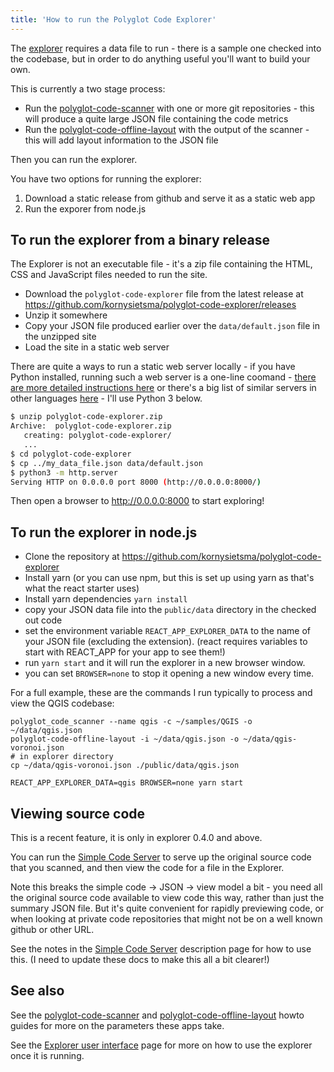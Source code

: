```yaml
---
title: 'How to run the Polyglot Code Explorer'
---
```


The [explorer](/tools/explorer/description) requires a data file to run - there is a sample one checked into the codebase, but in order to do anything useful you'll want to build your own.

This is currently a two stage process:

- Run the [polyglot-code-scanner](/tools/scanner/howto) with one or more git repositories - this will produce a quite large JSON file containing the code metrics
- Run the [polyglot-code-offline-layout](/tools/layout/howto) with the output of the scanner - this will add layout information to the JSON file

Then you can run the explorer.

You have two options for running the explorer:

1. Download a static release from github and serve it as a static web app
2. Run the exporer from node.js

## To run the explorer from a binary release

The Explorer is not an executable file - it's a zip file containing the HTML, CSS and JavaScript files needed to run the site.

- Download the `polyglot-code-explorer` file from the latest release at <https://github.com/kornysietsma/polyglot-code-explorer/releases> 
- Unzip it somewhere
- Copy your JSON file produced earlier over the `data/default.json` file in the unzipped site
- Load the site in a static web server

There are quite a ways to run a static web server locally - if you have Python installed, running such a web server is a one-line coomand - [there are more detailed instructions here](https://developer.mozilla.org/en-US/docs/Learn/Common_questions/set_up_a_local_testing_server) or there's a big list of similar servers in other languages [here](https://gist.github.com/willurd/5720255) - I'll use Python 3 below.

```sh
$ unzip polyglot-code-explorer.zip
Archive:  polyglot-code-explorer.zip
   creating: polyglot-code-explorer/
   ...
$ cd polyglot-code-explorer
$ cp ../my_data_file.json data/default.json
$ python3 -m http.server
Serving HTTP on 0.0.0.0 port 8000 (http://0.0.0.0:8000/)
```

Then open a browser to <http://0.0.0.0:8000> to start exploring!

## To run the explorer in node.js

- Clone the repository at https://github.com/kornysietsma/polyglot-code-explorer
- Install yarn (or you can use npm, but this is set up using yarn as that's what the react starter uses)
- Install yarn dependencies `yarn install`
- copy your JSON data file into the `public/data` directory in the checked out code
- set the environment variable `REACT_APP_EXPLORER_DATA` to the name of your JSON file (excluding the extension).  (react requires variables to start with REACT_APP for your app to see them!)
- run `yarn start` and it will run the explorer in a new browser window.
- you can set `BROWSER=none` to stop it opening a new window every time.

For a full example, these are the commands I run typically to process and view the QGIS codebase:

```shell
polyglot_code_scanner --name qgis -c ~/samples/QGIS -o ~/data/qgis.json
polyglot-code-offline-layout -i ~/data/qgis.json -o ~/data/qgis-voronoi.json
# in explorer directory
cp ~/data/qgis-voronoi.json ./public/data/qgis.json

REACT_APP_EXPLORER_DATA=qgis BROWSER=none yarn start
```

## Viewing source code

This is a recent feature, it is only in explorer 0.4.0 and above.

You can run the [Simple Code Server](/tools/simple-code-server) to serve up the original source code that you scanned, and then view the code for a file in the Explorer.

Note this breaks the simple code -> JSON -> view model a bit - you need all the original source code available to view code this way, rather than just the summary JSON file.  But it's quite convenient for rapidly previewing code, or when looking at private code repositories that might not be on a well known github or other URL.

See the notes in the [Simple Code Server](/tools/simple-code-server) description page for how to use this.  (I need to update these docs to make this all a bit clearer!)

## See also

See the [polyglot-code-scanner](/tools/scanner/howto) and [polyglot-code-offline-layout](/tools/layout/howto) howto guides for more on the parameters these apps take.

See the [Explorer user interface](/tools/explorer/ui) page for more on how to use the explorer once it is running.